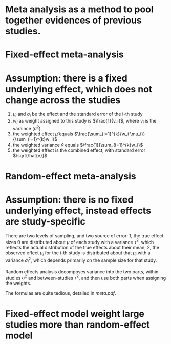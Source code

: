 # Meta analysis as a method to pool together evidences of previous studies.

# Fixed-effect meta-analysis
# Assumption: there is a fixed underlying effect, which does not change across the studies

1. $\mu_i$ and $\sigma_i$ be the effect and the standard error of the i-th study
2. $w_i$ as weight assigned to this study is $\frac{1}{v_i}$, where $v_i$ is the varaince ($\sigma^2$)
3. the weighted effect $\hat{\mu}$ equals $\frac{\sum_{i=1}^{k}{w_i \mu_i}}{\sum_{i=1}^{k}w_i}$
4. the weighted variance $\hat{v}$ equals $\frac{1}{\sum_{i=1}^{k}w_i}$
5. the weighted effect is the combined effect, with standard error $\sqrt{\hat{v}}$

# Random-effect meta-analysis
# Assumption: there is no fixed underlying effect, instead effects are study-specific

There are two levels of sampling, and two source of error: 
1, the true effect sizes θ are distributed about $\mu$ of each study with a variance $\tau^2$, which reflects the actual distribution of the true effects about their mean; 
2, the observed effect $\mu_i$ for the i-th study is distributed about that $\mu_i$ with a variance $\sigma_i^2$, which depends primarily on the sample size for that study. 

Random effects analysis decomposes variance into the two parts, within-studies $\sigma^2$ and between-studies $\tau^2$, and
then use both parts when assigning the weights. 

The formulas are quite tedious, detailed in $meta.pdf$.

# Fixed-effect model weight large studies more than random-effect model 
 